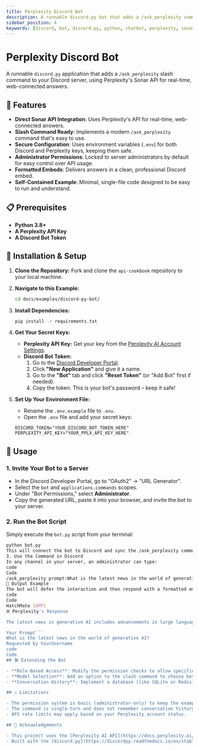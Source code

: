 ```yaml
---
title: Perplexity Discord Bot
description: A runnable discord.py bot that adds a /ask_perplexity command to your server, using the Sonar API for web-connected answers.
sidebar_position: 4
keywords: [discord, bot, discord.py, python, chatbot, perplexity, sonar api, command, slash command]
---
```


# Perplexity Discord Bot

A runnable `discord.py` application that adds a `/ask_perplexity` slash command to your Discord server, using Perplexity's Sonar API for real-time, web-connected answers.

## 🌟 Features

- **Direct Sonar API Integration**: Uses Perplexity's API for real-time, web-connected answers.
- **Slash Command Ready**: Implements a modern `/ask_perplexity` command that's easy to use.
- **Secure Configuration**: Uses environment variables (`.env`) for both Discord and Perplexity keys, keeping them safe.
- **Administrator Permissions**: Locked to server administrators by default for easy control over API usage.
- **Formatted Embeds**: Delivers answers in a clean, professional Discord embed.
- **Self-Contained Example**: Minimal, single-file code designed to be easy to run and understand.

## 📋 Prerequisites

- **Python 3.8+**
- **A Perplexity API Key**
- **A Discord Bot Token**

## 🚀 Installation & Setup

1.  **Clone the Repository:** Fork and clone the `api-cookbook` repository to your local machine.

2.  **Navigate to this Example:**
    ```bash
    cd docs/examples/discord-py-bot/
    ```
3.  **Install Dependencies:**
    ```bash
    pip install -r requirements.txt
    ```
4.  **Get Your Secret Keys:**
    -   **Perplexity API Key:** Get your key from the [Perplexity AI Account Settings](https://www.perplexity.ai/settings/api).
    -   **Discord Bot Token:** 
        1. Go to the [Discord Developer Portal](https://discord.com/developers/applications).
        2. Click **"New Application"** and give it a name.
        3. Go to the **"Bot"** tab and click **"Reset Token"** (or "Add Bot" first if needed).
        4. Copy the token. This is your bot's password – keep it safe!

5.  **Set Up Your Environment File:**
    -   Rename the `.env.example` file to `.env`.
    -   Open the `.env` file and add your secret keys:
      ```
      DISCORD_TOKEN="YOUR_DISCORD_BOT_TOKEN_HERE"
      PERPLEXITY_API_KEY="YOUR_PPLX_API_KEY_HERE"
      ```

## 🔧 Usage

### 1. Invite Your Bot to a Server

-   In the Discord Developer Portal, go to "OAuth2" -> "URL Generator".
-   Select the `bot` and `applications.commands` scopes.
-   Under "Bot Permissions," select **Administrator**.
-   Copy the generated URL, paste it into your browser, and invite the bot to your server.

### 2. Run the Bot Script

Simply execute the `bot.py` script from your terminal:
```bash
python bot.py
This will connect the bot to Discord and sync the /ask_perplexity command.
3. Use the Command in Discord
In any channel in your server, an administrator can type:
code
Code
/ask_perplexity prompt:What is the latest news in the world of generative AI?
📄 Output Example
The bot will defer the interaction and then respond with a formatted embed containing the answer:
code
Code
HatchMate [APP]
🌐 Perplexity's Response

The latest news in generative AI includes advancements in large language models... (and so on).

Your Prompt```
What is the latest news in the world of generative AI?
Requested by YourUsername
code
Code
## 🛠️ Extending the Bot

- **Role-Based Access**: Modify the permission checks to allow specific roles, not just administrators.
- **Model Selection**: Add an option to the slash command to choose between different models like `sonar-pro` or `sonar-small-online`.
- **Conversation History**: Implement a database (like SQLite or Redis) to store recent messages and send them with new prompts for conversational context.

## ⚠️ Limitations

- The permission system is basic (administrator-only) to keep the example simple and database-free.
- The command is single-turn and does not remember conversation history.
- API rate limits may apply based on your Perplexity account status.

## 🙏 Acknowledgements

- This project uses the [Perplexity AI API](https://docs.perplexity.ai/).
- Built with the [discord.py](https://discordpy.readthedocs.io/en/stable/) library.